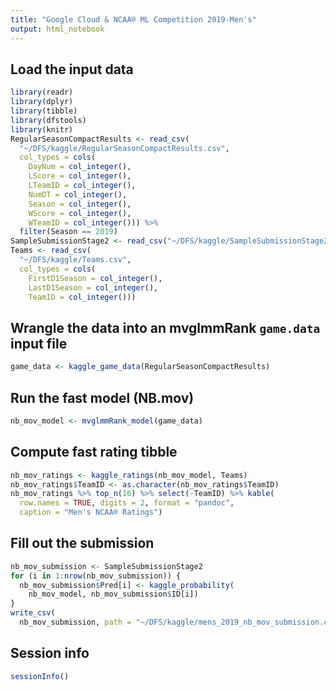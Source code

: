 ```yaml
---
title: "Google Cloud & NCAA® ML Competition 2019-Men's"
output: html_notebook
---
```


## Load the input data
```r
library(readr)
library(dplyr)
library(tibble)
library(dfstools)
library(knitr)
RegularSeasonCompactResults <- read_csv(
  "~/DFS/kaggle/RegularSeasonCompactResults.csv",
  col_types = cols(
    DayNum = col_integer(), 
    LScore = col_integer(), 
    LTeamID = col_integer(),
    NumOT = col_integer(), 
    Season = col_integer(),
    WScore = col_integer(), 
    WTeamID = col_integer())) %>% 
  filter(Season == 2019)
SampleSubmissionStage2 <- read_csv("~/DFS/kaggle/SampleSubmissionStage2.csv")
Teams <- read_csv(
  "~/DFS/kaggle/Teams.csv",
  col_types = cols(
    FirstD1Season = col_integer(),
    LastD1Season = col_integer(), 
    TeamID = col_integer()))

```

## Wrangle the data into an mvglmmRank `game.data` input file
```r
game_data <- kaggle_game_data(RegularSeasonCompactResults)

```

## Run the fast model (NB.mov)
```r
nb_mov_model <- mvglmmRank_model(game_data)

```

## Compute fast rating tibble
```r
nb_mov_ratings <- kaggle_ratings(nb_mov_model, Teams)
nb_mov_ratings$TeamID <- as.character(nb_mov_ratings$TeamID)
nb_mov_ratings %>% top_n(16) %>% select(-TeamID) %>% kable(
  row.names = TRUE, digits = 2, format = "pandoc", 
  caption = "Men's NCAA® Ratings")

```

## Fill out the submission
```r
nb_mov_submission <- SampleSubmissionStage2
for (i in 1:nrow(nb_mov_submission)) {
  nb_mov_submission$Pred[i] <- kaggle_probability(
    nb_mov_model, nb_mov_submission$ID[i])
}
write_csv(
  nb_mov_submission, path = "~/DFS/kaggle/mens_2019_nb_mov_submission.csv")

```

## Session info
```r
sessionInfo()
```
